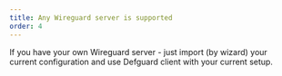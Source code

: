 ```yaml
---
title: Any Wireguard server is supported
order: 4
---
```

If you have your own Wireguard server - just import (by wizard) your current configuration and use Defguard client with your current setup.
